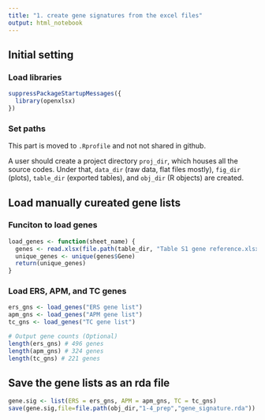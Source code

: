 ```yaml
---
title: "1. create gene signatures from the excel files"
output: html_notebook
---
```


## Initial setting
### Load libraries
```r
suppressPackageStartupMessages({
  library(openxlsx)
})
```

### Set paths
This part is moved to  `.Rprofile` and not not shared in github. 

A user should create a project directory `proj_dir`, which houses all the source codes. Under that, `data_dir` (raw data, flat files mostly), `fig_dir` (plots), `table_dir` (exported tables), and `obj_dir` (R objects) are created.

## Load manually cureated gene lists
### Funciton to load genes
```r
load_genes <- function(sheet_name) {
  genes <- read.xlsx(file.path(table_dir, "Table S1 gene reference.xlsx"), sheet = sheet_name)
  unique_genes <- unique(genes$Gene)
  return(unique_genes)
}
```

### Load ERS, APM, and TC genes
```r
ers_gns <- load_genes("ERS gene list")
apm_gns <- load_genes("APM gene list")
tc_gns <- load_genes("TC gene list")

# Output gene counts (Optional)
length(ers_gns) # 496 genes
length(apm_gns) # 324 genes
length(tc_gns) # 221 genes
```


## Save the gene lists as an rda file
```r
gene.sig <- list(ERS = ers_gns, APM = apm_gns, TC = tc_gns)
save(gene.sig,file=file.path(obj_dir,"1-4_prep","gene_signature.rda"))
```



